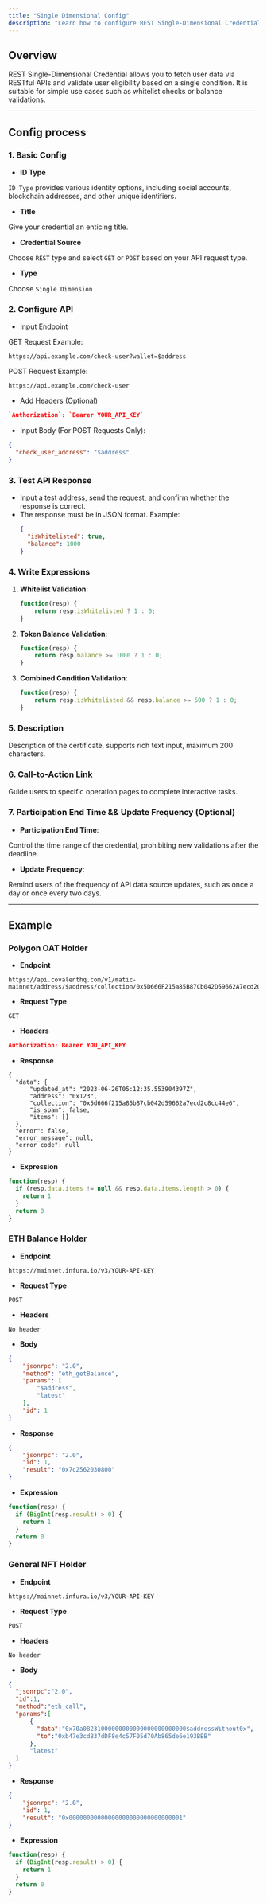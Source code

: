 ```yaml
---
title: "Single Dimensional Config"
description: "Learn how to configure REST Single-Dimensional Credential"
---
```


## Overview

REST Single-Dimensional Credential allows you to fetch user data via RESTful APIs and validate user eligibility based on a single condition. It is suitable for simple use cases such as whitelist checks or balance validations.

---

## Config process


### 1. Basic Config

- **ID Type**

`ID Type` provides various identity options, including social accounts, blockchain addresses, and other unique identifiers.

- **Title**

Give your credential an enticing title.

- **Credential Source**

Choose `REST` type and select `GET` or `POST` based on your API request type.

- **Type**

Choose `Single Dimension`


### 2. Configure API

- Input Endpoint

GET Request Example:
```plaintext
https://api.example.com/check-user?wallet=$address
```

POST Request Example:
```plaintext
https://api.example.com/check-user
```

- Add Headers (Optional)

```json
`Authorization`: `Bearer YOUR_API_KEY`
```

- Input Body (For POST Requests Only):

```json
{
  "check_user_address": "$address"
}
```

### 3. Test API Response

- Input a test address, send the request, and confirm whether the response is correct.
- The response must be in JSON format. Example:
  ```json
  {
    "isWhitelisted": true,
    "balance": 1000
  }
  ```

### 4. Write Expressions

1. **Whitelist Validation**:
   ```javascript
   function(resp) {
       return resp.isWhitelisted ? 1 : 0;
   }
   ```

2. **Token Balance Validation**:
   ```javascript
   function(resp) {
       return resp.balance >= 1000 ? 1 : 0;
   }
   ```

3. **Combined Condition Validation**:
   ```javascript
   function(resp) {
       return resp.isWhitelisted && resp.balance >= 500 ? 1 : 0;
   }
   ```

### 5. Description

Description of the certificate, supports rich text input, maximum 200 characters.

### 6. Call-to-Action Link

Guide users to specific operation pages to complete interactive tasks.

### 7. Participation End Time && Update Frequency (Optional)

- **Participation End Time**:

Control the time range of the credential, prohibiting new validations after the deadline.

- **Update Frequency**:

Remind users of the frequency of API data source updates, such as once a day or once every two days.

---

## Example

### Polygon OAT Holder

  - **Endpoint**
  ```plaintext
  https://api.covalenthq.com/v1/matic-mainnet/address/$address/collection/0x5D666F215a85B87Cb042D59662A7ecd2C8Cc44e6/
  ```
  - **Request Type**
  
  `GET`

  - **Headers**
  ```json
  Authorization: Bearer YOU_API_KEY
  ```
  - **Response**

  ```plaintext
  {
    "data": {
        "updated_at": "2023-06-26T05:12:35.553904397Z",
        "address": "0x123",
        "collection": "0x5d666f215a85b87cb042d59662a7ecd2c8cc44e6",
        "is_spam": false,
        "items": []
    },
    "error": false,
    "error_message": null,
    "error_code": null
  }
  ```
  - **Expression**

  ```javascript
  function(resp) {
    if (resp.data.items != null && resp.data.items.length > 0) {
      return 1
    }
    return 0
  }
  ```


### ETH Balance Holder

  - **Endpoint**
  ```plaintext
  https://mainnet.infura.io/v3/YOUR-API-KEY
  ```
  - **Request Type**
  
  `POST`

  - **Headers**

  `No header`

  - **Body**

  ```json
  {
      "jsonrpc": "2.0",
      "method": "eth_getBalance",
      "params": [
          "$address",
          "latest"
      ],
      "id": 1
  }
  ```

  - **Response**

  ```json
  {
      "jsonrpc": "2.0",
      "id": 1,
      "result": "0x7c2562030800"
  }

  ```
  - **Expression**

  ```javascript
  function(resp) {
    if (BigInt(resp.result) > 0) {
      return 1
    }
    return 0
  }
  ```

### General NFT Holder

  - **Endpoint**
  ```plaintext
  https://mainnet.infura.io/v3/YOUR-API-KEY
  ```
  - **Request Type**
  
  `POST`

  - **Headers**

  `No header`

  - **Body**

  ```json
  {
    "jsonrpc":"2.0",
    "id":1,
    "method":"eth_call",
    "params":[
        {
          "data":"0x70a08231000000000000000000000000$addressWithout0x",
          "to":"0xb47e3cd837dDF8e4c57F05d70Ab865de6e193BBB"
        },
        "latest"
    ]
  }
  ```

  - **Response**

  ```json
  {
      "jsonrpc": "2.0",
      "id": 1,
      "result": "0x00000000000000000000000000000001"
  }
  ```
  - **Expression**

  ```javascript
  function(resp) {
    if (BigInt(resp.result) > 0) {
      return 1
    }
    return 0
  }
  ```

